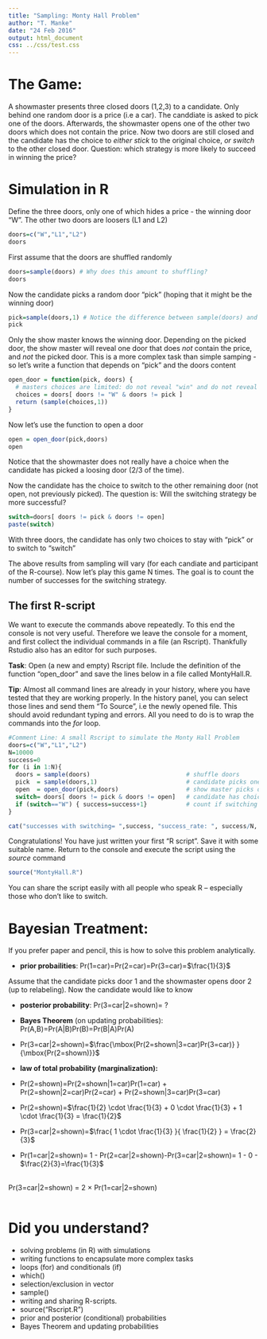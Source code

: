 ```yaml
---
title: "Sampling: Monty Hall Problem"
author: "T. Manke"
date: "24 Feb 2016"
output: html_document
css: ../css/test.css
---
```


# The Game:
A showmaster presents three closed doors (1,2,3) to a candidate. Only behind one random door is a price (i.e a car).
The canddiate is asked to pick one of the doors. Afterwards, the showmaster opens one of the other two doors which does not contain the price.
Now two doors are still closed and the candidate has the choice to *either stick* to the original choice, *or switch* to the other closed door.
Question: which strategy is more likely to succeed in winning the price?


# Simulation in R
Define the three doors, only one of which hides a price - the winning door "W". The other two doors are loosers (L1 and L2)
```r
doors=c("W","L1","L2")
doors
```

First assume that the doors are shuffled randomly
```r
doors=sample(doors) # Why does this amount to shuffling?
doors
```

Now the candidate picks a random door "pick" (hoping that it might be the winning door)
```r
pick=sample(doors,1) # Notice the difference between sample(doors) and sample(doors,1)
pick
```

Only the show master knows the winning door. Depending on the picked door, the show master will reveal one door that does _not_ contain the price, and _not_ the picked door. This is a more complex task than simple samping - so let's write a function that depends on "pick" and the doors content

```r
open_door = function(pick, doors) {
  # masters choices are limited: do not reveal "win" and do not reveal "pick"
  choices = doors[ doors != "W" & doors != pick ]
  return (sample(choices,1))
}
```

Now let's use the function to open a door
```r
open = open_door(pick,doors)
open
```
Notice that the showmaster does not really have a choice when the candidate has picked a loosing door (2/3 of the time).

Now the candidate has the choice to switch to the other remaining door (not open, not previously picked).
The question is: Will the switching strategy be more successful?
```r
switch=doors[ doors != pick & doors != open]  
paste(switch)
```

With three doors, the candidate has only two choices to stay with "pick" or to switch to "switch"

The above results from sampling will vary (for each candiate and participant of the R-course). Now let's play this game N times. The goal is to count the number of successes for the switching strategy. 

## The first R-script
We want to execute the commands above repeatedly.
To this end the console is not very useful. Therefore we leave the console for a moment, and first collect the individual commands in a file (an Rscript). Thankfully Rstudio also has an editor for such purposes.

**Task**: Open (a new and empty) Rscript file. Include the definition of the function "open_door" and save the lines below in a file called MontyHall.R.

**Tip**: Almost all command lines are already in your history, where you have tested that they are working properly. In the history panel, you can select those lines and send them "To Source", i.e the newly opened file. This should avoid redundant typing and errors. All you need to do is to wrap the commands into the *for* loop.

```r
#Comment Line: A small Rscript to simulate the Monty Hall Problem
doors=c("W","L1","L2")
N=10000
success=0
for (i in 1:N){
  doors = sample(doors)                           # shuffle doors
  pick  = sample(doors,1)                         # candidate picks one door at random
  open  = open_door(pick,doors)                   # show master picks one other door (!= pick != win)
  switch= doors[ doors != pick & doors != open]   # candidate has choice to switch
  if (switch=="W") { success=success+1}           # count if switching strategy is successful (= "win")
}

cat("successes with switching= ",success, "success_rate: ", success/N, "\n")
```

Congratulations! You have just written your first "R script".
Save it with some suitable name. Return to the console and execute the script using the *source* command
```r
source("MontyHall.R")
```

You can share the script easily with all people who speak R -- especially those who don't like to switch.

# Bayesian Treatment:
If you prefer paper and pencil, this is how to solve this problem analytically.

* **prior probailities**: Pr(1=car)=Pr(2=car)=Pr(3=car)=$\frac{1}{3}$

Assume that the candidate picks door 1 and the showmaster opens door 2 (up to relabeling). Now the candidate would like to know

* **posterior probability**: Pr(3=car|2=shown)= ?

* **Bayes Theorem** (on updating probabilities): Pr(A,B)=Pr(A|B)Pr(B)=Pr(B|A)Pr(A)

* Pr(3=car|2=shown)=$\frac{\mbox{Pr(2=shown|3=car)Pr(3=car)} }{\mbox{Pr(2=shown)}}$

* **law of total probability (marginalization):**
* Pr(2=shown)=Pr(2=shown|1=car)Pr(1=car) + Pr(2=shown|2=car)Pr(2=car) + Pr(2=shown|3=car)Pr(3=car) 
* Pr(2=shown)=$\frac{1}{2} \cdot \frac{1}{3}   + 0 \cdot \frac{1}{3} + 1 \cdot \frac{1}{3} = \frac{1}{2}$
* Pr(3=car|2=shown)=$\frac{ 1 \cdot \frac{1}{3} }{ \frac{1}{2} } = \frac{2}{3}$
* Pr(1=car|2=shown)= 1 - Pr(2=car|2=shown)-Pr(3=car|2=shown)= 1 - 0 - $\frac{2}{3}=\frac{1}{3}$




<div class="important blue">
<br>
Pr(3=car|2=shown) = 2 $\times$ Pr(1=car|2=shown)
<br> <br>
</div>

# Did you understand?
* solving problems (in R) with simulations
* writing functions to encapsulate more complex tasks
* loops (for) and conditionals (if)
* which()
* selection/exclusion in vector
* sample()
* writing and sharing R-scripts.
* source("Rscript.R")
* prior and posterior (conditional) probabilities
* Bayes Theorem and updating probabilities 
